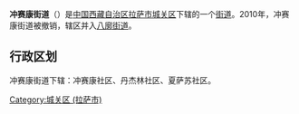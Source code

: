 {{中国乡级行政区
|行政区全称 = 冲赛康街道
|景观照片文件名 = 
|景观照片描述 = 
|汉语拼音 =
|其他语言 = 
|其他语言名称 = 
|位置图文件名 = 
|位置图描述 = 
|自定义图片=
|上级行政区 = [[西藏自治区|西藏自治区]][[拉萨市|拉萨市]][[城关区_(拉萨市)|城关区]]
|行政区类别 = [[街道_(行政区划)|街道]]
|行政区划代码 = 
|行政区划 = 
|村委会 = 
|居委会 = 
|建置时间 = 
|领导职位 = 
|领导名称 = 
|政府驻地 = 
|毗邻 = 
|地理坐标 = 
|总面积 = 
|总人口 = 
|户籍人口 = 
|户籍人口年份 = 
|常住人口 = 
|常住人口年份 = 
|人口密度 = 
|GDP = 
|邮政编码 = 
|电话区号 = 
|官方网站 = 
|网站名称 = 
}}
'''冲赛康街道'''（{{bo|z=ཁྲོམ་སྲིད་ཁང་|w=}}）是[[中华人民共和国|中国]][[西藏自治区|西藏自治区]][[拉萨市|拉萨市]][[城关区_(拉萨市)|城关区]]下辖的一个[[街道_(行政区划)|街道]]。2010年，冲赛康街道被撤销，辖区并入[[八廓街道|八廓街道]]。

== 行政区划 ==
冲赛康街道下辖：冲赛康社区、丹杰林社区、夏萨苏社区。

{{西藏行政区划小作品}}
{{西藏自治区拉萨市城关区行政区划}}

[[Category:城关区_(拉萨市)|Category:城关区 (拉萨市)]]